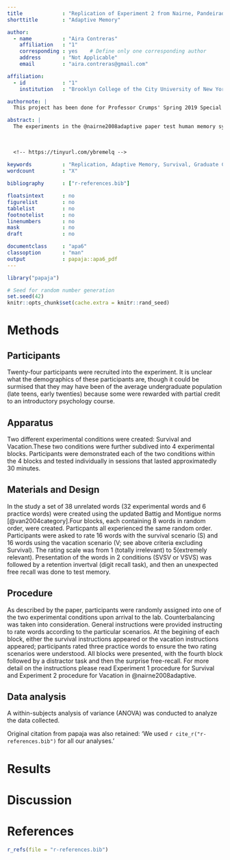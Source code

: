 ```yaml
---
title             : "Replication of Experiment 2 from Nairne, Pandeirada, and Thompson (2008) 'The Comparative Value of Survival Processing'"
shorttitle        : "Adaptive Memory"

author: 
  - name          : "Aira Contreras"
    affiliation   : "1"
    corresponding : yes    # Define only one corresponding author
    address       : "Not Applicable"
    email         : "aira.contreras@gmail.com"

affiliation:
  - id            : "1"
    institution   : "Brooklyn College of the City University of New York"

authornote: |
  This project has been done for Professor Crumps' Spring 2019 Special Topics in Experimental Psychology Pscy. 7709G.

abstract: |
  The experiments in the @nairne2008adaptive paper test human memory systems in survival and non-survival conditions in an effort to determine if one yields measurably better recollection from participants. Participants were asked to rate words in conditions that produce excellent retention including conditions that had words related to pleasantness, imagery, and self reference. Previous experiments have suggested that participants show superior memory when words  were related to survival conditions. The researchers suggest that this may be a result of fitness advantages accrued in the ancestral past. The goal of this exercise is to replicate one of the experiments presented in the paper and determine if the results were similar or even the same. The analysis will be done via the Rstudio software. I was able to [successfully/not successfully] replication the experiment.
  
  
  
  <!-- https://tinyurl.com/ybremelq -->
  
keywords          : "Replication, Adaptive Memory, Survival, Graduate Class"
wordcount         : "X"

bibliography      : ["r-references.bib"]

floatsintext      : no
figurelist        : no
tablelist         : no
footnotelist      : no
linenumbers       : no
mask              : no
draft             : no

documentclass     : "apa6"
classoption       : "man"
output            : papaja::apa6_pdf
---
```


```r
library("papaja")
```

```r
# Seed for random number generation
set.seed(42)
knitr::opts_chunk$set(cache.extra = knitr::rand_seed)
```



# Methods
## Participants
Twenty-four participants were recruited into the experiment. It is unclear what the demographics of these participants are, though it could be surmised that they may have been of the average undergraduate population (late teens, early twenties) because some were rewarded with partial credit to an introductory psychology course.

## Apparatus
Two different experimental conditions were created: Survival and Vacation.These two conditions were further subdived into 4 experimental blocks. Participants were demonstrated each of the two conditions within the 4 blocks and tested individually in sessions that lasted approximatedly 30 minutes.

## Materials and Design
In the study a set of 38 unrelated words (32 experimental words and 6 practice words) were created using the updated Battig and Montigue norms [@van2004category].Four blocks, each containing 8 words in random order, were created. Particpants all experienced the same random order. Participants were asked to rate 16 words with the survival scenario (S) and 16 words using the vacation scenario (V; see above criteria excluding Survival). The rating scale was from 1 (totally irrelevant) to 5(extremely relevant). Presentation of the words in 2 conditions (SVSV or VSVS) was followed by a retention invertval (digit recall task), and then an unexpected free recall was done to test memory.

## Procedure

As described by the paper, participants were randomly assigned into one of the two experimental conditions upon arrival to the lab. Counterbalancing was taken into consideration. General instructions were provided instructing to rate words according to the particular scenarios. At the begining of each block, either the survival instructions appeared or the vacation instructions appeared; participants rated three practice words to ensure the two rating scenarios were understood. All blocks were presented, with the fourth block followed by a distractor task and then the surprise free-recall. For more detail on the instructions please read Experiment 1 procedure for Survival and Experiment 2 procedure for Vacation in @nairne2008adaptive. 


## Data analysis
A within-subjects analysis of variance (ANOVA) was conducted to analyze the data collected.

Original citation from papaja was also retained: 'We used `r cite_r("r-references.bib")` for all our analyses.'


# Results





# Discussion


\newpage

# References
```r
r_refs(file = "r-references.bib")

```

\begingroup
\setlength{\parindent}{-0.5in}
\setlength{\leftskip}{0.5in}

<div id = "refs"></div>
\endgroup
